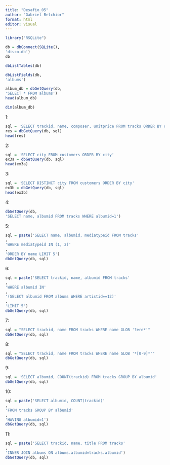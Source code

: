 ---
title: "Desafio_05"
author: "Gabriel Belchior"
format: html
editor: visual
---


```{r}
library("RSQLite")
```

```{r}
db = dbConnect(SQLite(),
'disco.db')
db

```

```{r}
dbListTables(db)

```

```{r}
dbListFields(db,
'albums')

```

```{r}
album_db = dbGetQuery(db,
'SELECT * FROM albums')
head(album_db)
```

```{r}
dim(album_db)
```

1:

```{r}
sql = 'SELECT trackid, name, composer, unitprice FROM tracks ORDER BY unitprice'
res = dbGetQuery(db, sql)
head(res)

```

2:

```{r}
sql = 'SELECT city FROM customers ORDER BY city'
ex3a = dbGetQuery(db, sql)
head(ex3a)

```

3:

```{r}
sql = 'SELECT DISTINCT city FROM customers ORDER BY city'
ex3b = dbGetQuery(db, sql)
head(ex3b)

```

4:

```{r}
dbGetQuery(db,
'SELECT name, albumid FROM tracks WHERE albumid=1')
```

5:

```{r}
sql = paste('SELECT name, albumid, mediatypeid FROM tracks'
,
'WHERE mediatypeid IN (1, 2)'
,
'ORDER BY name LIMIT 5')
dbGetQuery(db, sql)
```

6:

```{r}
sql = paste('SELECT trackid, name, albumid FROM tracks'
,
'WHERE albumid IN'
,
'(SELECT albumid FROM albums WHERE artistid==12)'
,
'LIMIT 5')
dbGetQuery(db, sql)
```

7:

```{r}
sql = "SELECT trackid, name FROM tracks WHERE name GLOB '?ere*'"
dbGetQuery(db, sql)
```

8:

```{r}
sql = "SELECT trackid, name FROM tracks WHERE name GLOB '*[0-9]*'"
dbGetQuery(db, sql)

```

9:

```{r}
sql = 'SELECT albumid, COUNT(trackid) FROM tracks GROUP BY albumid'
dbGetQuery(db, sql)

```

10:

```{r}
sql = paste('SELECT albumid, COUNT(trackid)'
,
'FROM tracks GROUP BY albumid'
,
'HAVING albumid=1')
dbGetQuery(db, sql)

```

11:

```{r}
sql = paste('SELECT trackid, name, title FROM tracks'
,
'INNER JOIN albums ON albums.albumid=tracks.albumid')
dbGetQuery(db, sql)


```

